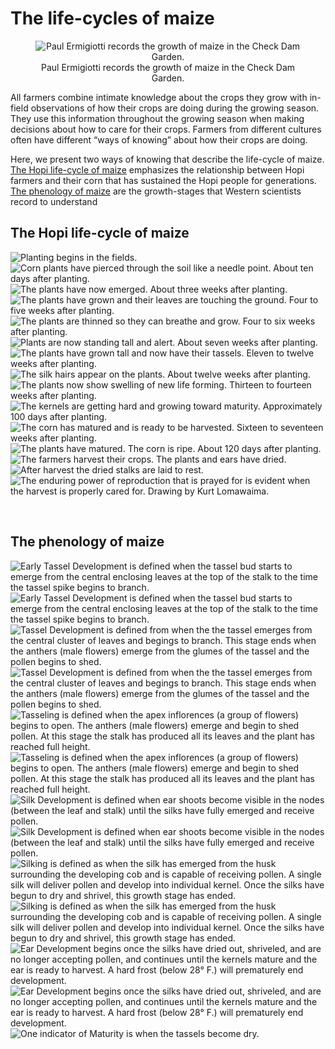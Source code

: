 # The life-cycles of maize
<div style="text-align: center;">
![Paul Ermigiotti records the growth of maize in the Check Dam Garden.](./images/chapter_3_header.jpg)
</div>


All farmers combine intimate knowledge about the crops they grow with in-field observations of how their crops are doing during the growing season. They use this information throughout the growing season when making decisions about how to care for their crops. Farmers from different cultures often have different "ways of knowing" about how their crops are doing.

Here, we present two ways of knowing that describe the life-cycle of maize. [The Hopi life-cycle of maize] emphasizes the relationship between Hopi farmers and their corn that has sustained the Hopi people for generations. [The phenology of maize] are the growth-stages that Western scientists record to understand 

## The Hopi life-cycle of maize

<div class="carousel">
![Planting begins in the fields.](./images/hopi_growth/1_nawantota.jpg)
![Corn plants have pierced through the soil like a needle point. About ten days after planting.](./images/hopi_growth/2_motskuyvaya.jpg)
![The plants have now emerged. About three weeks after planting.](./images/hopi_growth/3_kuyvaya.jpg)
![The plants have grown and their leaves are touching the ground.	Four to five weeks after planting.](./images/hopi_growth/4_matyaltoti.jpg)
![The plants are thinned so they can breathe and grow. Four to six weeks after planting.](./images/hopi_growth/5_tsaatsatota.jpg)
![Plants are now standing tall and alert.	About  seven weeks after planting.](./images/hopi_growth/6_hongva.jpg)
![The plants have grown tall and now have their tassels. Eleven to twelve weeks after planting.](./images/hopi_growth/7_taalakuyvaya.jpg)
![The silk hairs appear on the plants. About twelve weeks after planting.](./images/hopi_growth/8_yowihayiltoti.jpg)
![The plants now show swelling of new life forming. Thirteen to fourteen weeks after planting.](./images/hopi_growth/9_piikyavaya.jpg)
![The kernels are getting hard and growing toward maturity.	Approximately 100 days after planting.](./images/hopi_growth/10_sikyatspuvaya.jpg)
![The corn has matured and is ready to be  harvested. Sixteen to seventeen weeks after planting.](./images/hopi_growth/11_nuvawvaya.jpg)
![The plants have matured. The corn is ripe. About 120 days after planting.](./images/hopi_growth/12_tuksiya.jpg)
![The farmers harvest their crops. The plants and ears have dried.](./images/hopi_growth/13_hoqya.jpg)
![After harvest the dried stalks are laid to rest.](./images/hopi_growth/14_qatungwuyamu_waomnaya.jpg)
![The enduring power of reproduction that is prayed for is evident when the harvest is properly cared for. Drawing by Kurt Lomawaima.](./images/hopi_growth/15_naakya.jpg)
</div>

<div class="carcaption">
<p class="caption">&nbsp;</p>
</div>

## The phenology of maize

<div class="carousel">
![**Early Tassel Development** is defined when the tassel bud starts to emerge from the central enclosing leaves at the top of the stalk to the time the tassel spike begins to branch.](./images/growth/1_early_tassel_development.jpg)
![**Early Tassel Development** is defined when the tassel bud starts to emerge from the central enclosing leaves at the top of the stalk to the time the tassel spike begins to branch.](./images/growth/2_early_tassel_development.jpg)
![**Tassel Development** is defined from when the the tassel emerges from the central cluster of leaves and begings to branch. This stage ends when the anthers (male flowers) emerge from the glumes of the tassel and the pollen begins to shed.](./images/growth/3_tassel_development.jpg)
![**Tassel Development** is defined from when the the tassel emerges from the central cluster of leaves and begings to branch. This stage ends when the anthers (male flowers) emerge from the glumes of the tassel and the pollen begins to shed.](./images/growth/4_tassel_development.jpg)
![**Tasseling** is defined when the apex inflorences (a group of flowers) begins to open. The anthers (male flowers) emerge and begin to shed pollen. At this stage the stalk has produced all its leaves and the plant has reached full height.](./images/growth/5_tasseling.jpg)
![**Tasseling** is defined when the apex inflorences (a group of flowers) begins to open. The anthers (male flowers) emerge and begin to shed pollen. At this stage the stalk has produced all its leaves and the plant has reached full height.](./images/growth/6_tasseling.jpg)
![**Silk Development** is defined when ear shoots become visible in the nodes (between the leaf and stalk) until the silks have fully emerged and receive pollen.](./images/growth/7_silk_development.jpg)
![**Silk Development** is defined when ear shoots become visible in the nodes (between the leaf and stalk) until the silks have fully emerged and receive pollen.](./images/growth/8_silk_development.jpg)
![**Silking** is defined as when the silk has emerged from the husk surrounding the developing cob and is capable of receiving pollen. A single silk will deliver pollen and develop into individual kernel. Once the silks have begun to dry and shrivel, this growth stage has ended.](./images/growth/9_silking.jpg)
![**Silking** is defined as when the silk has emerged from the husk surrounding the developing cob and is capable of receiving pollen. A single silk will deliver pollen and develop into individual kernel. Once the silks have begun to dry and shrivel, this growth stage has ended.](./images/growth/10_silking.jpg)
![**Ear Development** begins once the silks have dried out, shriveled, and are no longer accepting pollen, and continues until the kernels mature and the ear is ready to harvest. A hard frost (below 28° F.) will prematurely end development.](./images/growth/11_ear_development.jpg)
![**Ear Development** begins once the silks have dried out, shriveled, and are no longer accepting pollen, and continues until the kernels mature and the ear is ready to harvest. A hard frost (below 28° F.) will prematurely end development.](./images/growth/12_ear_development.jpg)
![One indicator of **Maturity** is when the tassels become dry.](./images/growth/13_maturity.jpg)

</div>

<div class="carcaption">
<p class="caption">&nbsp;</p>
</div>

